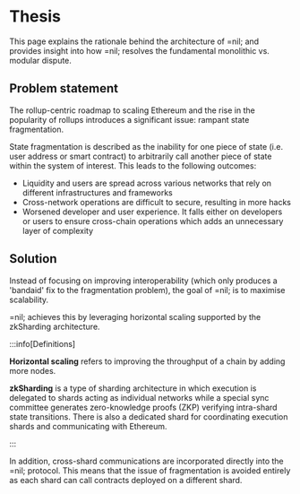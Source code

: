 
# Thesis

This page explains the rationale behind the architecture of =nil; and provides insight into how =nil; resolves the fundamental monolithic vs. modular dispute.

## Problem statement

The rollup-centric roadmap to scaling Ethereum and the rise in the popularity of rollups introduces a significant issue: rampant state fragmentation.

State fragmentation is described as the inability for one piece of state (i.e. user address or smart contract) to arbitrarily call another piece of state within the system of interest. This leads to the following outcomes:

* Liquidity and users are spread across various networks that rely on different infrastructures and frameworks
* Cross-network operations are difficult to secure, resulting in more hacks
* Worsened developer and user experience. It falls either on developers or users to ensure cross-chain operations which adds an unnecessary layer of complexity

## Solution

Instead of focusing on improving interoperability (which only produces a 'bandaid' fix to the fragmentation problem), the goal of =nil; is to maximise scalability.

=nil; achieves this by leveraging horizontal scaling supported by the zkSharding architecture.

:::info[Definitions]

**Horizontal scaling** refers to improving the throughput of a chain by adding more nodes. 

**zkSharding** is a type of sharding architecture in which execution is delegated to shards acting as individual networks while a special sync committee generates zero-knowledge proofs (ZKP) verifying intra-shard state transitions. There is also a dedicated shard for coordinating execution shards and communicating with Ethereum.

:::

In addition, cross-shard communications are incorporated directly into the =nil; protocol. This means that the issue of fragmentation is avoided entirely as each shard can call contracts deployed on a different shard.